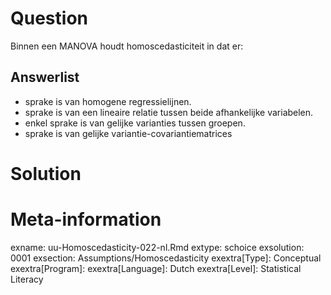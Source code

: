 
Question
========
Binnen een MANOVA houdt homoscedasticiteit in dat er:

Answerlist
----------
* sprake is van homogene regressielijnen.
* sprake is van een lineaire relatie tussen beide afhankelijke variabelen.
* enkel sprake is van gelijke varianties tussen groepen.
* sprake is van gelijke variantie-covariantiematrices


Solution
========



Meta-information
================
exname: uu-Homoscedasticity-022-nl.Rmd
extype: schoice
exsolution: 0001
exsection: Assumptions/Homoscedasticity
exextra[Type]: Conceptual
exextra[Program]: 
exextra[Language]: Dutch
exextra[Level]: Statistical Literacy